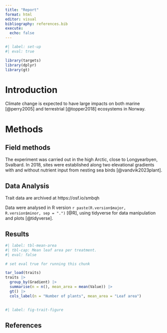 ```yaml
---
title: "Report"
format: html
editor: visual
bibliography: references.bib
execute: 
  echo: false
---
```


```r
#| label: set-up
#| eval: true

library(targets)
library(dplyr)
library(gt)

```

# Introduction

Climate change is expected to have large impacts on both marine [@perry2005] and terrestrial [@topper2018] ecosystems in Norway.

# Methods

## Field methods

The experiment was carried out in the high Arctic, close to Longyearbyen, Svalbard.
In 2018, sites were established along two elevational gradients with and without nutrient input from nesting sea birds [@vandvik2023plant].

## Data Analysis

Trait data are archived at https://osf.io/smbqh

Data were analysed in R version `r paste(R.version$major, R.version$minor, sep = ".")` [@R], using tidyverse for data manipulation and plots [@tidyverse].


## Results

```r
#| label: tbl-mean-area
#| tbl-cap: Mean leaf area per treatment.
#| eval: false

# set eval true for running this chunk

tar_load(traits)
traits |> 
  group_by(Gradient) |> 
  summarise(n = n(), mean_area = mean(Value)) |> 
  gt() |> 
  cols_label(n = "Number of plants", mean_area = "Leaf area")
  
```



```r
#| label: fig-trait-figure


```


## References
